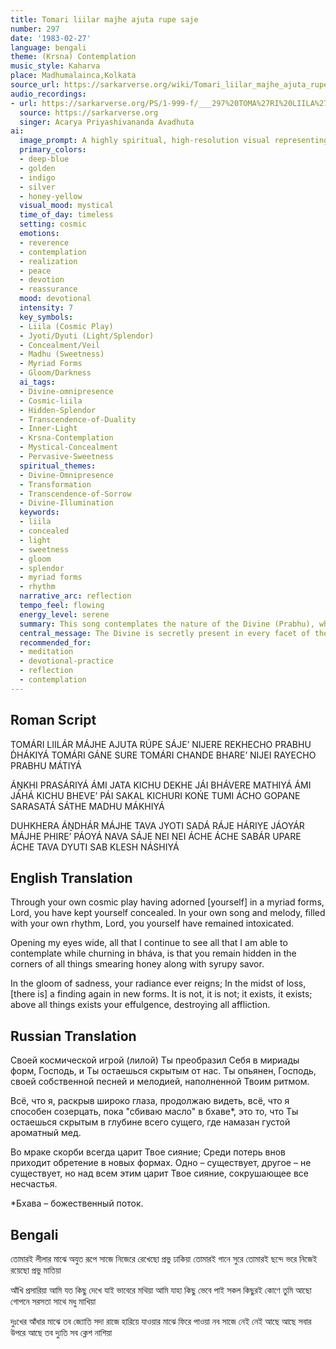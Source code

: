 ```yaml
---
title: Tomari liilar majhe ajuta rupe saje
number: 297
date: '1983-02-27'
language: bengali
theme: (Krsna) Contemplation
music_style: Kaharva
place: Madhumalainca,Kolkata
source_url: https://sarkarverse.org/wiki/Tomari_liilar_majhe_ajuta_rupe_saje
audio_recordings:
- url: https://sarkarverse.org/PS/1-999-f/___297%20TOMA%27RI%20LIILA%27R%20MA%27JHE.mp3
  source: https://sarkarverse.org
  singer: Acarya Priyashivananda Avadhuta
ai:
  image_prompt: A highly spiritual, high-resolution visual representing the cosmic paradox of presence and concealment. A central figure, subtly veiled by swirling, deep-blue and silver energy (representing Liila and concealment), radiates an intense, soft golden light that permeates the entire scene. The background is a boundless, abstract celestial void (indigo/violet), where the golden light disperses into countless tiny, brilliant forms, symbolizing the Lord's myriad manifestations and His splendor that eradicates all gloom.
  primary_colors:
  - deep-blue
  - golden
  - indigo
  - silver
  - honey-yellow
  visual_mood: mystical
  time_of_day: timeless
  setting: cosmic
  emotions:
  - reverence
  - contemplation
  - realization
  - peace
  - devotion
  - reassurance
  mood: devotional
  intensity: 7
  key_symbols:
  - Liila (Cosmic Play)
  - Jyoti/Dyuti (Light/Splendor)
  - Concealment/Veil
  - Madhu (Sweetness)
  - Myriad Forms
  - Gloom/Darkness
  ai_tags:
  - Divine-omnipresence
  - Cosmic-liila
  - Hidden-Splendor
  - Transcendence-of-Duality
  - Inner-Light
  - Krsna-Contemplation
  - Mystical-Concealment
  - Pervasive-Sweetness
  spiritual_themes:
  - Divine-Omnipresence
  - Transformation
  - Transcendence-of-Sorrow
  - Divine-Illumination
  keywords:
  - liila
  - concealed
  - light
  - sweetness
  - gloom
  - splendor
  - myriad forms
  - rhythm
  narrative_arc: reflection
  tempo_feel: flowing
  energy_level: serene
  summary: This song contemplates the nature of the Divine (Prabhu), who engages in cosmic play (liila) by creating and hiding Himself within countless forms, rhythms, and melodies, remaining the sweet essence (madhu) at the core of existence. It asserts that His light constantly prevails amidst sorrow and loss, guaranteeing spiritual recovery and ultimately eradicating all suffering.
  central_message: The Divine is secretly present in every facet of the universe, and His omnipresent splendor provides light, sweetness, and liberation from all worldly pain.
  recommended_for:
  - meditation
  - devotional-practice
  - reflection
  - contemplation
---
```


## Roman Script

TOMÁRI LIILÁR MÁJHE AJUTA RÚPE SÁJE’
NIJERE REKHECHO PRABHU D́HÁKIYÁ
TOMÁRI GÁNE SURE TOMÁRI CHANDE BHARE’
NIJEI RAYECHO PRABHU MÁTIYÁ

ÁṊKHI PRASÁRIYÁ ÁMI JATA KICHU DEKHE JÁI
BHÁVERE MATHIYÁ ÁMI JÁHÁ KICHU BHEVE’ PÁI
SAKAL KICHURI KOŃE TUMI ÁCHO GOPANE
SARASATÁ SÁTHE MADHU MÁKHIYÁ

DUHKHERA ÁṊDHÁR MÁJHE TAVA JYOTI SADÁ RÁJE
HÁRIYE JÁOYÁR MÁJHE PHIRE’ PÁOYÁ NAVA SÁJE
NEI NEI ÁCHE ÁCHE SABÁR UPARE ÁCHE
TAVA DYUTI SAB KLESH NÁSHIYÁ

## English Translation

Through your own cosmic play
having adorned [yourself] in a myriad forms,
Lord, you have kept yourself concealed.
In your own song and melody,
filled with your own rhythm,
Lord, you yourself have remained intoxicated.

Opening my eyes wide, all that I continue to see
all that I am able to contemplate
while churning in bháva,
is that you remain hidden
in the corners of all things
smearing honey along with syrupy savor.

In the gloom of sadness,
your radiance ever reigns;
In the midst of loss, [there is] a finding again in new forms.
It is not, it is not; it exists, it exists;
above all things exists your effulgence,
destroying all affliction.

## Russian Translation

Своей космической игрой (лилой)
Ты преобразил Себя в мириады форм, Господь,
и Ты остаешься скрытым от нас.
Ты опьянен, Господь, своей собственной песней
и мелодией, наполненной Твоим ритмом.

Всё, что я, раскрыв широко глаза,
продолжаю видеть,
всё, что я способен созерцать,
пока "сбиваю масло" в бхаве*,
это то, что Ты остаешься
скрытым в глубине всего сущего,
где намазан густой ароматный мед.

Во мраке скорби всегда царит Твое сияние;
Среди потерь внов
приходит обретение в новых формах.
Одно – существует, другое – не существует,
но над всем этим царит Твое сияние,
сокрушающее все несчастья.

*Бхава – божественный поток.

## Bengali

তোমারই লীলার মাঝে অযুত রূপে সাজে 
নিজেরে রেখেছো প্রভু ঢাকিয়া
তোমারই গানে সুরে তোমারই ছন্দে ভরে 
নিজেই রয়েছো প্রভু মাতিয়া

আঁখি প্রসারিয়া আমি যত কিছু দেখে যাই
ভাবেরে মথিয়া আমি যাহা কিছু ভেবে পাই
সকল কিছুরই কোণে তুমি আছো গোপনে 
সরসতা সাথে মধু মাখিয়া

দুঃখের আঁধার মাঝে তব জ্যোতি সদা রাজে
হারিয়ে যাওয়ার মাঝে ফিরে পাওয়া নব সাজে
নেই নেই আছে আছে সবার উপরে আছে 
তব দ্যুতি সব ক্লেশ নাশিয়া
